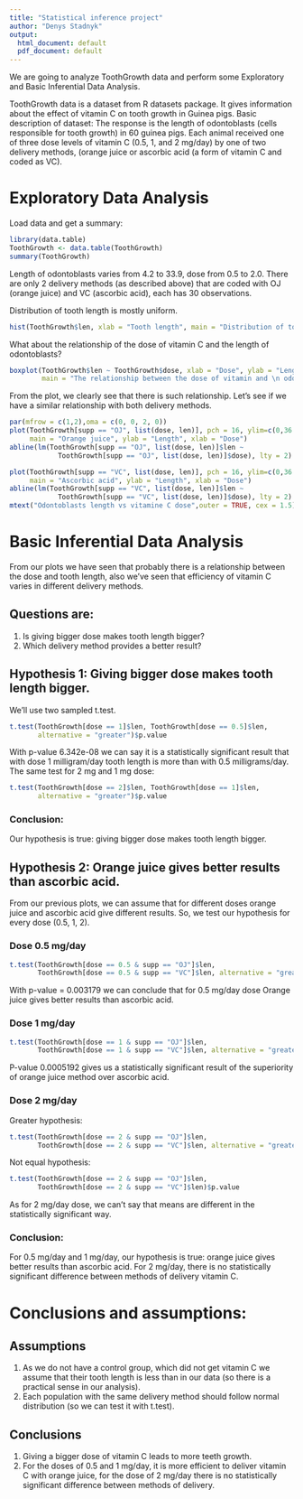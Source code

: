 ```yaml
---
title: "Statistical inference project"
author: "Denys Stadnyk"
output:
  html_document: default
  pdf_document: default
---
```


We are going to analyze ToothGrowth data and perform some Exploratory and Basic Inferential Data Analysis.

ToothGrowth data is a dataset from R datasets package. It gives information about the effect of vitamin C on tooth growth in Guinea pigs.
Basic description of dataset:
The response is the length of odontoblasts (cells responsible for tooth growth) in 60 guinea pigs. Each animal received one of three dose levels of vitamin C (0.5, 1, and 2 mg/day) by one of two delivery methods, (orange juice or ascorbic acid (a form of vitamin C and coded as VC).

# Exploratory Data Analysis
Load data and get a summary:
```r
library(data.table)
ToothGrowth <- data.table(ToothGrowth)
summary(ToothGrowth)
```
Length of odontoblasts varies from 4.2 to 33.9, dose from 0.5 to 2.0. There are only 2 delivery methods (as described above) that are coded with OJ (orange juice) and VC (ascorbic acid), each has 30 observations.

Distribution of tooth length is mostly uniform.
````r
hist(ToothGrowth$len, xlab = "Tooth length", main = "Distribution of tooth lengths")
````

What about the relationship of the dose of vitamin C and the length of odontoblasts?
````r
boxplot(ToothGrowth$len ~ ToothGrowth$dose, xlab = "Dose", ylab = "Length",
        main = "The relationship between the dose of vitamin and \n odontoblasts length.")
````

From the plot, we clearly see that there is such relationship.
Let's see if we have a similar relationship with both delivery methods.
````r
par(mfrow = c(1,2),oma = c(0, 0, 2, 0))
plot(ToothGrowth[supp == "OJ", list(dose, len)], pch = 16, ylim=c(0,36.5),
     main = "Orange juice", ylab = "Length", xlab = "Dose")
abline(lm(ToothGrowth[supp == "OJ", list(dose, len)]$len ~ 
            ToothGrowth[supp == "OJ", list(dose, len)]$dose), lty = 2)

plot(ToothGrowth[supp == "VC", list(dose, len)], pch = 16, ylim=c(0,36.5),
     main = "Ascorbic acid", ylab = "Length", xlab = "Dose")
abline(lm(ToothGrowth[supp == "VC", list(dose, len)]$len ~ 
            ToothGrowth[supp == "VC", list(dose, len)]$dose), lty = 2)
mtext("Odontoblasts length vs vitamine C dose",outer = TRUE, cex = 1.5)
````

# Basic Inferential Data Analysis
From our plots we have seen that probably there is a relationship between the dose and tooth length, also we've seen that efficiency of vitamin C varies in different delivery methods.

## Questions are:
1. Is giving bigger dose makes tooth length bigger?
2. Which delivery method provides a better result?

## Hypothesis 1: Giving bigger dose makes tooth length bigger.
We'll use two sampled t.test.

````r
t.test(ToothGrowth[dose == 1]$len, ToothGrowth[dose == 0.5]$len,
       alternative = "greater")$p.value
````
With p-value 6.342e-08 we can say it is a statistically significant result that with dose 1 milligram/day tooth length is more than with 0.5 milligrams/day.
The same test for 2 mg and 1 mg dose:
````r
t.test(ToothGrowth[dose == 2]$len, ToothGrowth[dose == 1]$len,
       alternative = "greater")$p.value
````

### Conclusion:
Our hypothesis is true: giving bigger dose makes tooth length bigger.

## Hypothesis 2: Orange juice gives better results than ascorbic acid.
From our previous plots, we can assume that for different doses orange juice and ascorbic acid give different results. So, we test our hypothesis for every dose (0.5, 1, 2).

### Dose 0.5 mg/day
````r
t.test(ToothGrowth[dose == 0.5 & supp == "OJ"]$len,
       ToothGrowth[dose == 0.5 & supp == "VC"]$len, alternative = "greater")$p.value
````
With p-value = 0.003179 we can conclude that for 0.5 mg/day dose Orange juice gives better results than ascorbic acid.

### Dose 1 mg/day
````r
t.test(ToothGrowth[dose == 1 & supp == "OJ"]$len,
       ToothGrowth[dose == 1 & supp == "VC"]$len, alternative = "greater")$p.value
````
P-value 0.0005192 gives us a statistically significant result of the superiority of orange juice method over ascorbic acid.

### Dose 2 mg/day
Greater hypothesis:
````r
t.test(ToothGrowth[dose == 2 & supp == "OJ"]$len,
       ToothGrowth[dose == 2 & supp == "VC"]$len, alternative = "greater")$p.value
````
Not equal hypothesis:
````r
t.test(ToothGrowth[dose == 2 & supp == "OJ"]$len,
       ToothGrowth[dose == 2 & supp == "VC"]$len)$p.value
````
As for 2 mg/day dose, we can't say that means are different in the statistically significant way.

### Conclusion:
For 0.5 mg/day and 1 mg/day, our hypothesis is true: orange juice gives better results than ascorbic acid.
For 2 mg/day, there is no statistically significant difference between methods of delivery vitamin C.


# Conclusions and assumptions:
## Assumptions
1. As we do not have a control group, which did not get vitamin C we assume that their tooth length is less than in our data (so there is a practical sense in our analysis).
2. Each population with the same delivery method should follow normal distribution (so we can test it with t.test).

## Conclusions
1. Giving a bigger dose of vitamin C leads to more teeth growth.
2. For the doses of 0.5 and 1 mg/day, it is more efficient to deliver vitamin C with orange juice, for the dose of 2 mg/day there is no statistically significant difference between methods of delivery.